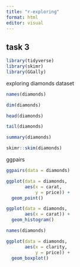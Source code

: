 ```yaml
---
title: "r-exploring"
format: html
editor: visual
---
```


## task 3

```r
library(tidyverse)
library(skimr)
library(GGally)
```

exploring diamonds dataset

```r
names(diamonds)

dim(diamonds)

head(diamonds)

tail(diamonds)

summary(diamonds)

skimr::skim(diamonds)
```

ggpairs

```r
ggpairs(data = diamonds)
```

```r
ggplot(data = diamonds, 
       aes(x = carat, 
           y = price)) +
  geom_point()
```

```r
ggplot(data = diamonds,
       aes(x = carat)) +
  geom_histogram()
```

```r
names(diamonds)
```

```r
ggplot(data = diamonds, 
       aes(x = clarity,
           y = price)) +
  geom_boxplot()
```
